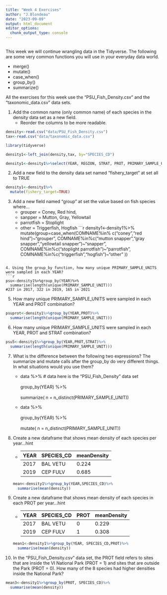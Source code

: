 ```yaml
---
title: "Week 4 Exercises"
author: "J.Blondeau"
date: "2023-09-09"
output: html_document
editor_options: 
  chunk_output_type: console
---
```


```r

```

This week we will continue wrangling data in the Tidyverse.  The following are some very common functions you will use in your everyday data world.

- merge()
- mutate()
- case_when()
- group_by()
- summarize()


All the exercises for this week use the "PSU_Fish_Density.csv" and the "taxonomic_data.csv" data sets.

1. Add the common name (only common name) of each species in the density data set as a new field.  
    - Reorder the columns to be more readable.
    
```r
density<-read.csv("data/PSU_Fish_Density.csv")
tax<-read.csv("data/taxonomic_data.csv")

library(tidyverse)

density1<-left_join(density,tax, by="SPECIES_CD")

density1<-density1%>%select(YEAR, REGION, STRAT, PROT, PRIMARY_SAMPLE_UNIT,SPECIES_CD,COMNAME,density)
```


2. Add a new field to the density data set named "fishery_target" at set all to TRUE
```r
density1<-density1%>%
  mutate(fishery_target=TRUE)
```

3. Add a new field named "group" at set the value based on fish species where...
    - grouper = Coney, Red hind, 
    - sanpper = Mutton, Gray, Yellowtail
    - parrotfish = Stoplight
    - other = Triggerfish, Hogfish
```r
density1<-density1%>%
  mutate(group=case_when(COMNAME%in% c("coney","red hind")~"grouper",
                  COMNAME%in%c("mutton snapper","gray snapper","yellowtail snapper")~"snapper",
                      COMNAME%in%c("stoplight parrotfish")~"parrotfish",
                      COMNAME%in%c("triggerfish","hogfish")~"other"
                        ))

```
    
4. Using the group_by function, how many unique PRIMARY_SAMPLE_UNITS were sampled in each YEAR?
```r

psu<-density1%>%group_by(YEAR)%>%
  summarise(length(unique(PRIMARY_SAMPLE_UNIT)))
#237 in 2017, 322 in 2019, 165 in 2021

```

5. How many unique PRIMARY_SAMPLE_UNITS were sampled in each YEAR and PROT combination?
```r
psuprot<-density1%>%group_by(YEAR,PROT)%>%
  summarise(length(unique(PRIMARY_SAMPLE_UNIT)))
```

6. How many unique PRIMARY_SAMPLE_UNITS were sampled in each YEAR, PROT and STRAT combination?
```r
psu5<-density1%>%group_by(YEAR,PROT,STRAT)%>%
  summarise(length(unique(PRIMARY_SAMPLE_UNIT)))
```

7. What is the difference between the following two expressions?  The summarize and mutate calls after the group_by do very different things.  In what situations would you use them?
    
    - data %>% # data here is the "PSU_Fish_Density" data set
        <br></br>
        group_by(YEAR) %>% 
        <br></br>
        summarize( n = n_distinct(PRIMARY_SAMPLE_UNIT))

    - data %>%
        <br></br>
        group_by(YEAR) %>% 
        <br></br>
        mutate( n = n_distinct(PRIMARY_SAMPLE_UNIT))
        
        
8. Create a new dataframe that shows mean density of each species per year...hint
    - YEAR  | SPECIES_CD  | meanDensity
      ----- | ----------  | -----------
      2017  | BAL VETU    |    0.224   
      2019  | CEP FULV    |    0.685
```r
mean<-density1%>%group_by(YEAR,SPECIES_CD)%>%
  summarise(mean(density))
```
      
9. Create a new dataframe that shows mean density of each species in each PROT per year...hint
    - YEAR  | SPECIES_CD  | PROT | meanDensity
      ----- | ----------  | -----|-----------
      2017  | BAL VETU    | 0    |0.229  
      2019  | CEP FULV    | 1    |0.308
```r
mean1<-density1%>%group_by(YEAR, SPECIES_CD,PROT)%>%
  summarise(mean(density))
```

10. In the "PSU_Fish_Density.csv" data set, the PROT field refers to sites that are inside the VI National Park (PROT = 1) and sites that are outside the Park (PROT = 0).  How many of the 8 species had higher densities inside the National Park?

```r
mean3<-density1%>%group_by(PROT, SPECIES_CD)%>%
  summarise(mean(density))

```

